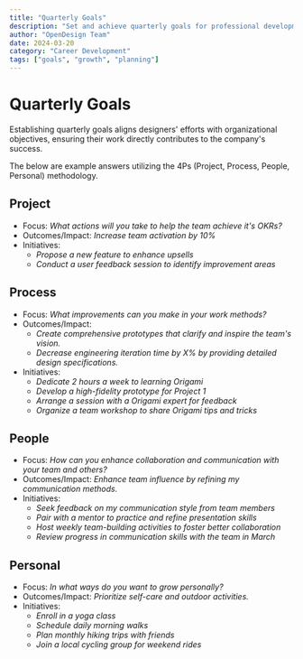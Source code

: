 ```yaml
---
title: "Quarterly Goals"
description: "Set and achieve quarterly goals for professional development"
author: "OpenDesign Team"
date: 2024-03-20
category: "Career Development"
tags: ["goals", "growth", "planning"]
---
```


# Quarterly Goals

<div class="bg-[#f6f8fa] border border-[#e5e7eb] rounded-lg p-6 my-8">
  <p class="text-[17px] leading-7 text-[#1a1f36]">
    Establishing quarterly goals aligns designers' efforts with organizational objectives, ensuring their work directly contributes to the company's success.
  </p>
  <p class="text-[17px] leading-7 text-[#1a1f36] mt-4">
    The below are example answers utilizing the 4Ps (Project, Process, People, Personal) methodology.
  </p>
</div>

## Project

- Focus: *What actions will you take to help the team achieve it's OKRs?*
- Outcomes/Impact: *Increase team activation by 10%*
- Initiatives:
  - *Propose a new feature to enhance upsells*
  - *Conduct a user feedback session to identify improvement areas*

## Process

- Focus: *What improvements can you make in your work methods?*
- Outcomes/Impact:
  - *Create comprehensive prototypes that clarify and inspire the team's vision.*
  - *Decrease engineering iteration time by X% by providing detailed design specifications.*
- Initiatives:
  - *Dedicate 2 hours a week to learning Origami*
  - *Develop a high-fidelity prototype for Project 1*
  - *Arrange a session with a Origami expert for feedback*
  - *Organize a team workshop to share Origami tips and tricks*

## People

- Focus: *How can you enhance collaboration and communication with your team and others?*
- Outcomes/Impact: *Enhance team influence by refining my communication methods.*
- Initiatives:
  - *Seek feedback on my communication style from team members*
  - *Pair with a mentor to practice and refine presentation skills*
  - *Host weekly team-building activities to foster better collaboration*
  - *Review progress in communication skills with the team in March*

## Personal

- Focus: *In what ways do you want to grow personally?*
- Outcomes/Impact: *Prioritize self-care and outdoor activities.*
- Initiatives:
  - *Enroll in a yoga class*
  - *Schedule daily morning walks*
  - *Plan monthly hiking trips with friends*
  - *Join a local cycling group for weekend rides*